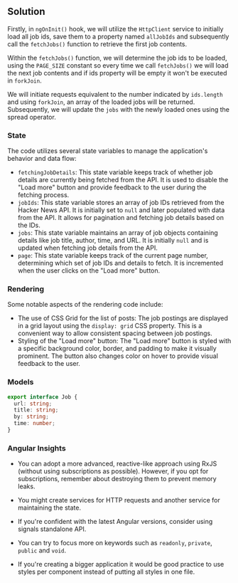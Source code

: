 
## Solution

Firstly, in `ngOnInit()` hook, we will utilize the `HttpClient` service to initially load all job ids, save them to a property
named `allJobIds` and subsequently call the `fetchJobs()` function to retrieve the first job contents.

Within the `fetchJobs()` function, we will determine the job ids to be loaded, using the `PAGE_SIZE` constant so
every time we call `fetchJobs()` we will load the next job contents and if ids property will be empty it won't be
executed in `forkJoin`.

We will initiate requests equivalent to the number indicated by `ids.length` and using `forkJoin`, an array of the
loaded jobs will be returned. Subsequently, we will update the `jobs` with the newly loaded ones using the spread operator.

### State

The code utilizes several state variables to manage the application's behavior and data flow:

- `fetchingJobDetails`: This state variable keeps track of whether job details are currently being fetched from the API. It is used to disable the "Load more" button and provide feedback to the user during the fetching process.
- `jobIds`: This state variable stores an array of job IDs retrieved from the Hacker News API. It is initially set to `null` and later populated with data from the API. It allows for pagination and fetching job details based on the IDs.
- `jobs`: This state variable maintains an array of job objects containing details like job title, author, time, and URL. It is initially `null` and is updated when fetching job details from the API.
- `page`: This state variable keeps track of the current page number, determining which set of job IDs and details to fetch. It is incremented when the user clicks on the "Load more" button.


### Rendering

Some notable aspects of the rendering code include:

- The use of CSS Grid for the list of posts: The job postings are displayed in a grid layout using the `display: grid` CSS property. This is a convenient way to allow consistent spacing between job postings.
- Styling of the "Load more" button: The "Load more" button is styled with a specific background color, border, and padding to make it visually prominent. The button also changes color on hover to provide visual feedback to the user.

### Models

```typescript
export interface Job {
  url: string;
  title: string;
  by: string;
  time: number;
}
```

### Angular Insights

- You can adopt a more advanced, reactive-like approach using RxJS (without using subscriptions as possible).
However, if you opt for subscriptions, remember about destroying them to prevent memory leaks.

- You might create services for HTTP requests and another service for maintaining the state.

- If you're confident with the latest Angular versions, consider using signals standalone API.

- You can try to focus more on keywords such as `readonly`, `private`, `public` and `void`.

- If you're creating a bigger application it would be good practice to use styles per component instead of putting all
styles in one file.

<TestCases />
<Notes />
